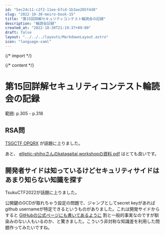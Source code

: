 ```yaml
---
id: "5ec24c11-c2f2-11ee-b7cd-1b3ae205f4d8"
slug: "2022-10-30-meiro-book-15"
title: "第15回詳解セキュリティコンテスト輪読会の記録"
description: "輪読会記録"
created_at: "2022-10-30T21:19:37+09:00"
draft: false
layout: "../../../layouts/MarkdownLayout.astro"
icon: "language-xaml"
---
```


{/* import */}


{/* content */}

# 第15回詳解セキュリティコンテスト輪読会の記録

範囲: p.305 - p.318

## RSA問

[TSGCTF OPQRX](https://furutsuki.hatenablog.com/entry/2019/05/05/163313#Crypto-497pts-10-Solves-OPQRX) が話題に上りました。

あと、 [elliptic-shihoさんのkatagaitai workshopの資料 pdf](http://elliptic-shiho.github.io/slide/katagaitai_winter_2018.pdf) はとても良いです。

## 開発者サイドは知っているけどセキュリティサイドはあまり知らない知識を探す

TsukuCTF2022が話題に上りました。

公開鍵のGCDが取れちゃう設定の問題で、ジャンプとしてsecret keyがあればgithub usernameが特定できるというものがありました。これは開発サイドからすると [GitHubの公式ページにも書いてあるように](https://docs.github.com/ja/authentication/connecting-to-github-with-ssh/testing-your-ssh-connection) 割と一般的事実なのですが馴染みのない人もいるのか、と驚きました。こういう非対称な知識差を利用した問題作ってみたいですね。

